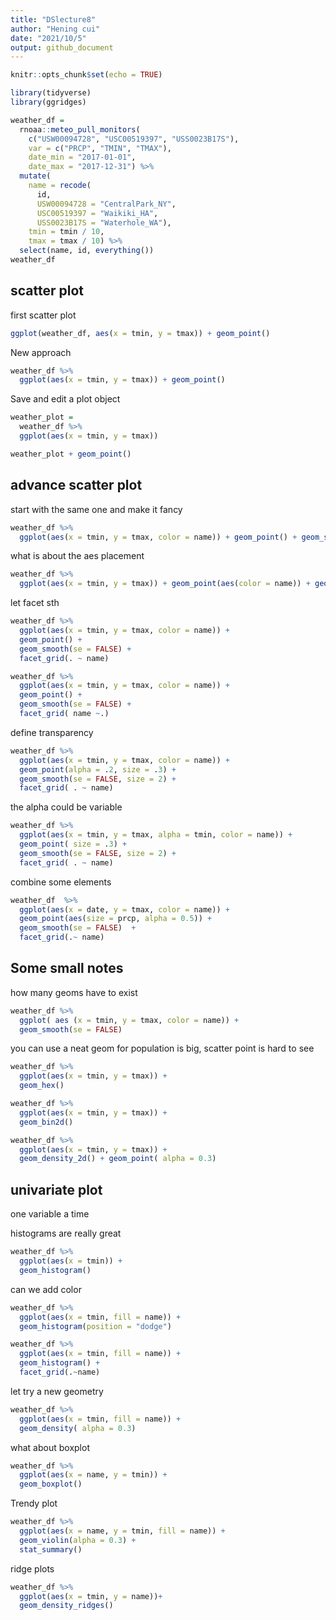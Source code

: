```yaml
---
title: "DSlecture8"
author: "Hening cui"
date: "2021/10/5"
output: github_document
---
```


```r
knitr::opts_chunk$set(echo = TRUE)
```

```r
library(tidyverse)
library(ggridges)
```



```r
weather_df = 
  rnoaa::meteo_pull_monitors(
    c("USW00094728", "USC00519397", "USS0023B17S"),
    var = c("PRCP", "TMIN", "TMAX"), 
    date_min = "2017-01-01",
    date_max = "2017-12-31") %>%
  mutate(
    name = recode(
      id, 
      USW00094728 = "CentralPark_NY", 
      USC00519397 = "Waikiki_HA",
      USS0023B17S = "Waterhole_WA"),
    tmin = tmin / 10,
    tmax = tmax / 10) %>%
  select(name, id, everything())
weather_df
```
## scatter plot

first scatter plot
```r
ggplot(weather_df, aes(x = tmin, y = tmax)) + geom_point()
```


New approach
```r
weather_df %>% 
  ggplot(aes(x = tmin, y = tmax)) + geom_point()
```

Save and edit a plot object
```r
weather_plot =
  weather_df %>% 
  ggplot(aes(x = tmin, y = tmax))

weather_plot + geom_point()
```


## advance scatter plot

start with the same one and make it fancy

```r
weather_df %>% 
  ggplot(aes(x = tmin, y = tmax, color = name)) + geom_point() + geom_smooth(se = FALSE)
```

what is about the aes placement
```r
weather_df %>% 
  ggplot(aes(x = tmin, y = tmax)) + geom_point(aes(color = name)) + geom_smooth(se = FALSE)
```

let facet sth

```r
weather_df %>% 
  ggplot(aes(x = tmin, y = tmax, color = name)) + 
  geom_point() + 
  geom_smooth(se = FALSE) +
  facet_grid(. ~ name)
```

```r
weather_df %>% 
  ggplot(aes(x = tmin, y = tmax, color = name)) + 
  geom_point() + 
  geom_smooth(se = FALSE) +
  facet_grid( name ~.)
```

define transparency
```r
weather_df %>% 
  ggplot(aes(x = tmin, y = tmax, color = name)) + 
  geom_point(alpha = .2, size = .3) + 
  geom_smooth(se = FALSE, size = 2) +
  facet_grid( . ~ name)
```

the alpha could be variable
```r
weather_df %>% 
  ggplot(aes(x = tmin, y = tmax, alpha = tmin, color = name)) + 
  geom_point( size = .3) + 
  geom_smooth(se = FALSE, size = 2) +
  facet_grid( . ~ name)
```

combine some elements

```r
weather_df  %>% 
  ggplot(aes(x = date, y = tmax, color = name)) + 
  geom_point(aes(size = prcp, alpha = 0.5)) +
  geom_smooth(se = FALSE)  + 
  facet_grid(.~ name)
```

## Some small notes

how many geoms have to exist

```r
weather_df %>% 
  ggplot( aes (x = tmin, y = tmax, color = name)) +
  geom_smooth(se = FALSE)
```

you can use a neat geom
for population is big, scatter point is hard to see
```r
weather_df %>% 
  ggplot(aes(x = tmin, y = tmax)) +
  geom_hex()
```

```r
weather_df %>% 
  ggplot(aes(x = tmin, y = tmax)) +
  geom_bin2d()
```
```r
weather_df %>% 
  ggplot(aes(x = tmin, y = tmax)) +
  geom_density_2d() + geom_point( alpha = 0.3)
```


## univariate plot
one variable a time

histograms are really great

```r
weather_df %>% 
  ggplot(aes(x = tmin)) +
  geom_histogram()
```

can we add color

```r
weather_df %>% 
  ggplot(aes(x = tmin, fill = name)) +
  geom_histogram(position = "dodge")
```
```r
weather_df %>% 
  ggplot(aes(x = tmin, fill = name)) +
  geom_histogram() +
  facet_grid(.~name)
```


let try a new geometry
```r
weather_df %>% 
  ggplot(aes(x = tmin, fill = name)) +
  geom_density( alpha = 0.3)

```

what about boxplot
```r
weather_df %>% 
  ggplot(aes(x = name, y = tmin)) +
  geom_boxplot()
```


Trendy plot
```r
weather_df %>% 
  ggplot(aes(x = name, y = tmin, fill = name)) +
  geom_violin(alpha = 0.3) + 
  stat_summary()
```
ridge plots

```r
weather_df %>% 
  ggplot(aes(x = tmin, y = name))+
  geom_density_ridges()
```




